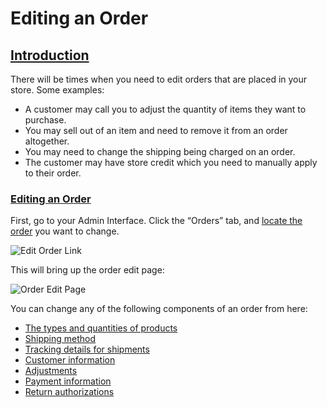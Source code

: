 # Editing an Order

## [Introduction](editing-an-order.md#introduction)

There will be times when you need to edit orders that are placed in your store. Some examples:

* A customer may call you to adjust the quantity of items they want to purchase.
* You may sell out of an item and need to remove it from an order altogether.
* You may need to change the shipping being charged on an order.
* The customer may have store credit which you need to manually apply to their order.

### [Editing an Order](editing-an-order.md#editing-an-order) <a id="editing-an-order"></a>

First, go to your Admin Interface. Click the “Orders” tab, and [locate the order](searching-orders.md) you want to change.

![Edit Order Link](..//images/image%20%2860%29.png)

This will bring up the order edit page:

![Order Edit Page](..//images/image%20%2859%29.png)

You can change any of the following components of an order from here:

* [The types and quantities of products](manual-order-entry.md#add-products)
* [Shipping method](manual-order-entry.md#shipments)
* [Tracking details for shipments](../shipments/shipping-methods.md#tracking-url)
* [Customer information](manual-order-entry.md#customer-details)
* [Adjustments](manual-order-entry.md#adjustments)
* [Payment information](manual-order-entry.md#payments)
* [Return authorizations](returns.md)

